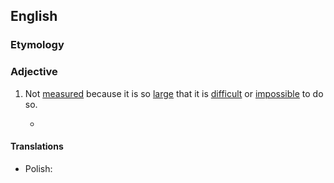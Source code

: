 ==English==

===Etymology===
{{suffix|en|measure|less}}

===Adjective===
{{en-adj|-}}

# Not [[measure#Verb|measured]] because it is so [[large]] that it is [[difficult]] or [[impossible]] to do so.
#: {{synonyms|en|boundless|limitless|vast}}
#* {{RQ:Coleridge Christabel|page=55|passage=In Xanadu did {{smallcaps|Kubla Khan}} / A stately pleasure-dome decree: / Where {{smallcaps|Alph}}, the sacred river, ran / Through caverns '''measureless''' to man / Down to a sunless sea.}}

====Translations====
{{trans-top}}
{{trans-mid}}
* Polish: {{t+|pl|bezmierny}}
{{trans-bottom}}